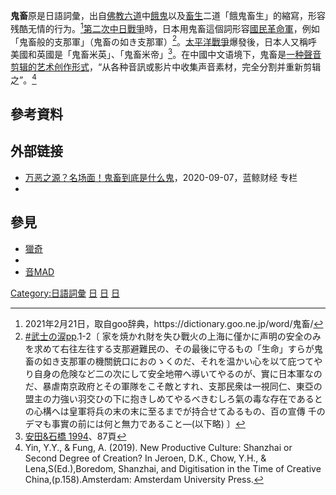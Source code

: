 {{Not|鬼畜文化}}
{{Lead too short|time=2022-04-10T23:57:47+00:00}}
{{Japanese|japanese=鬼畜|kana=きちく|romaji=Kichiku}}
{{expand language|ja}}
'''鬼畜'''原是日語詞彙，出自[[佛教|佛教]][[六道|六道]]中[[餓鬼|餓鬼]]以及[[畜生|畜生]]二道「餓鬼畜生」的縮寫，形容残酷无情的行为。<ref>2021年2月21日，取自goo辞典，https://dictionary.goo.ne.jp/word/鬼畜/</ref>[[第二次中日戰爭|第二次中日戰爭]]時，日本用鬼畜這個詞形容[[國民革命軍|國民革命軍]]，例如「鬼畜般的支那軍」（鬼畜の如き支那軍）<ref>[[#武士の涙|#武士の涙]]pp.1-2〔 家を焼かれ財を失ひ戰火の上海に僅かに声明の安全のみを求めて右往左往する支那避難民の、その最後に守るもの「生命」すらが鬼畜の如き支那軍の機關銃口におのゝくのだ、それを温かい心を以て庇つてやり自身の危険など二の次にして安全地帶へ導いてやるのが、實に日本軍なのだ、暴虐南京政府とその軍隊をこそ敵とすれ、支那民衆は一視同仁、東亞の盟主の力強い羽交ひの下に抱きしめてやるべきむしろ氣の毒な存在であるとの心構へは皇軍将兵の末の末に至るまでが持合せてゐるもの、百の宣傳 千のデマも事實の前には何と無力であること―(以下略) 〕</ref>。[[太平洋戰爭|太平洋戰爭]]爆發後，日本人又稱呼美國和英國是「鬼畜米英」、「鬼畜米帝」<ref name="安田&石橋1994.p.87">[[#安田&石橋1994|安田&石橋 1994]]、87頁</ref>。在中國中文语境下，鬼畜是[[鬼畜文化|一种聲音剪辑的艺术创作形式]]，“从各种音訊或影片中收集声音素材，完全分割并重新剪辑之”。<ref>Yin, Y.Y., & Fung, A. (2019). New Productive Culture: Shanzhai or Second Degree of Creation? In Jeroen, D.K., Chow, Y.H., & Lena,S(Ed.),Boredom, Shanzhai, and Digitisation in the Time of Creative China,(p.158).Amsterdam: Amsterdam University Press.</ref>

==參考資料==
{{reflist}}

==外部链接==
* [https://www.lanjinger.com/d/143773 万恶之源？名场面！鬼畜到底是什么鬼]，2020-09-07，蓝鲸财经 专栏{{zh-cn}}
* {{cite web <!-- |author1=作者 《财经》记者 刘畅 |author2=编辑 朱弢 --> |title=万物，皆可鬼畜？ |url=https://mp.weixin.qq.com/s/n3rDuRaTXHo1LQWzYfAJuQ |website=《财经》杂志-财经E法 微信公众号 |accessdate=2022-01-03 |language=zh-cn |date=2021-12-27}}

==參見==
{{wiktionary|ja:鬼畜}}
* [[獵奇|獵奇]]
* {{tsl|ja|鬼畜系}}
* [[音MAD|音MAD]]

[[Category:日語詞彙|Category:日語詞彙]]
[[Category:倫理學|日]]
[[Category:性偏离|日]]
[[Category:對特定族群或民族的貶稱|日]]
{{Japan-stub}}